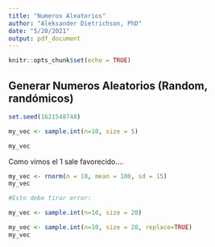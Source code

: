 ```yaml
---
title: "Numeros Aleatorios"
author: "Aleksander Dietrichson, PhD"
date: "5/20/2021"
output: pdf_document
---
```


```r
knitr::opts_chunk$set(echo = TRUE)
```

## Generar Numeros Aleatorios (Random, randómicos)


```r
set.seed(1621548748)

my_vec <- sample.int(n=10, size = 5)

my_vec
```

Como vimos el 1 sale favorecido....


```r
my_vec <- rnorm(n = 10, mean = 100, sd = 15)
my_vec
```

```r
#Esto debe tirar error:

my_vec <- sample.int(n=10, size = 20)
```

```r
my_vec <- sample.int(n=10, size = 20, replace=TRUE)
my_vec
```
